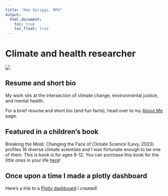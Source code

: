 ```yaml
---
title: "Rae Spriggs, MPH"
output: 
  html_document:
    toc: true
    toc_float: true
---
```


# Climate and health researcher

![](images/recent%20headshot%202020.JPG)

## Resume and short bio

My work sits at the intersection of climate change, environmental justice, and mental health.

For a brief resume and short bio (and fun facts), head over to my [About Me](about.html) page.

## Featured in a children's book

Breaking the Mold: Changing the Face of Climate Science (Levy, 2023) profiles 16 diverse climate scientists and I was fortunate enough to be one of them. This is book is for ages 8-12. You can purchase this book for the little ones in your life [here](https://holidayhouse.com/book/breaking-the-mold/)!

## Once upon a time I made a plotly dashboard

Here's a link to a [Plotly dashboard](Plots_webpage.html) I created!
